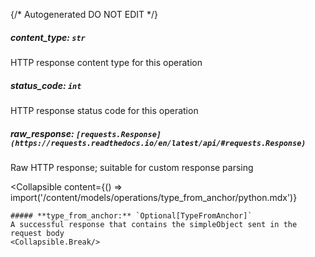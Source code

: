 {/* Autogenerated DO NOT EDIT  */}

##### **content_type:** `str`
HTTP response content type for this operation

##### **status_code:** `int`
HTTP response status code for this operation

##### **raw_response:** `[requests.Response](https://requests.readthedocs.io/en/latest/api/#requests.Response)`
Raw HTTP response; suitable for custom response parsing

<Collapsible
    content={() => import('/content/models/operations/type_from_anchor/python.mdx')}
>
    ##### **type_from_anchor:** `Optional[TypeFromAnchor]`
    A successful response that contains the simpleObject sent in the request body
    <Collapsible.Break/>
</Collapsible>

